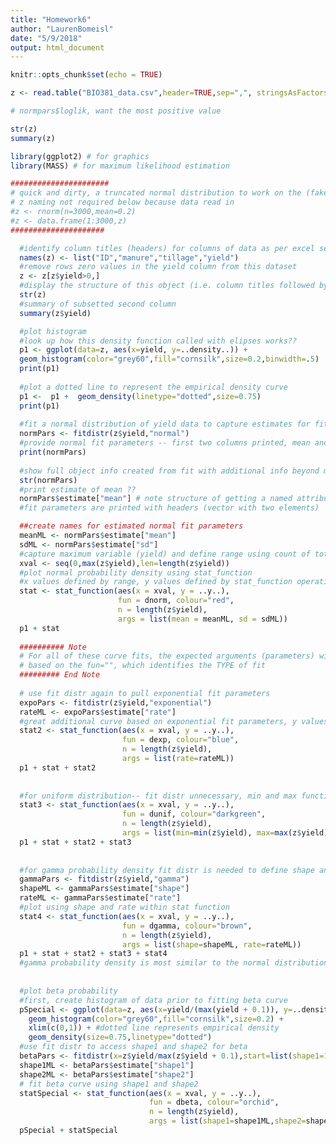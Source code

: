 ```yaml
---
title: "Homework6"
author: "LaurenBomeisl"
date: "5/9/2018"
output: html_document
---
```


```r
knitr::opts_chunk$set(echo = TRUE)

z <- read.table("BIO381_data.csv",header=TRUE,sep=",", stringsAsFactors=FALSE)

# normpars$loglik, want the most positive value

str(z)
summary(z)

library(ggplot2) # for graphics
library(MASS) # for maximum likelihood estimation

######################
# quick and dirty, a truncated normal distribution to work on the (fake data) solution set
# z naming not required below because data read in
#z <- rnorm(n=3000,mean=0.2)
#z <- data.frame(1:3000,z)
#####################

  #identify column titles (headers) for columns of data as per excel set-up
  names(z) <- list("ID","manure","tillage","yield")
  #remove rows zero values in the yield column from this dataset
  z <- z[z$yield>0,]
  #display the structure of this object (i.e. column titles followed by column data
  str(z)
  #summary of subsetted second column 
  summary(z$yield)

  #plot histogram
  #look up how this density function called with elipses works??
  p1 <- ggplot(data=z, aes(x=yield, y=..density..)) +
  geom_histogram(color="grey60",fill="cornsilk",size=0.2,binwidth=.5) 
  print(p1)
  
  #plot a dotted line to represent the empirical density curve
  p1 <-  p1 +  geom_density(linetype="dotted",size=0.75)
  print(p1)
  
  #fit a normal distribution of yield data to capture estimates for fit parameters (mean and sd)
  normPars <- fitdistr(z$yield,"normal")
  #provide normal fit parameters -- first two columns printed, mean and sd, with standard deviation of both mean and sd in the second row
  print(normPars)
  
  #show full object info created from fit with additional info beyond mean and sd
  str(normPars)
  #print estimate of mean ??
  normPars$estimate["mean"] # note structure of getting a named attribute
  #fit parameters are printed with headers (vector with two elements)
```
  
  
```r
  ##create names for estimated normal fit parameters
  meanML <- normPars$estimate["mean"]
  sdML <- normPars$estimate["sd"]
  #capture maximum variable (yield) and define range using count of total elements in column
  xval <- seq(0,max(z$yield),len=length(z$yield))
  #plot normal probability density using stat_function
  #x values defined by range, y values defined by stat_function operation: args=normal fit parameters
  stat <- stat_function(aes(x = xval, y = ..y..), 
                        fun = dnorm, colour="red", 
                        n = length(z$yield), 
                        args = list(mean = meanML, sd = sdML))
  p1 + stat
  
  ########## Note
  # For all of these curve fits, the expected arguments (parameters) will be defined 
  # based on the fun="", which identifies the TYPE of fit
  ######### End Note
  
  # use fit distr again to pull exponential fit parameters
  expoPars <- fitdistr(z$yield,"exponential")
  rateML <- expoPars$estimate["rate"]
  #great additional curve based on exponential fit parameters, y values defined by args=exp fit parameter
  stat2 <- stat_function(aes(x = xval, y = ..y..), 
                         fun = dexp, colour="blue", 
                         n = length(z$yield), 
                         args = list(rate=rateML))
  p1 + stat + stat2
  
  
  #for uniform distribution-- fit distr unnecessary, min and max functions used instead
  stat3 <- stat_function(aes(x = xval, y = ..y..), 
                         fun = dunif, colour="darkgreen", 
                         n = length(z$yield), 
                         args = list(min=min(z$yield), max=max(z$yield)))
  p1 + stat + stat2 + stat3
  
  
  #for gamma probability density fit distr is needed to define shape and rate
  gammaPars <- fitdistr(z$yield,"gamma")
  shapeML <- gammaPars$estimate["shape"]
  rateML <- gammaPars$estimate["rate"]
  #plot using shape and rate within stat function
  stat4 <- stat_function(aes(x = xval, y = ..y..), 
                         fun = dgamma, colour="brown", 
                         n = length(z$yield), 
                         args = list(shape=shapeML, rate=rateML))
  p1 + stat + stat2 + stat3 + stat4
  #gamma probability density is most similar to the normal distribution
  
  
  #plot beta probability
  #first, create histogram of data prior to fitting beta curve
  pSpecial <- ggplot(data=z, aes(x=yield/(max(yield + 0.1)), y=..density..)) +
    geom_histogram(color="grey60",fill="cornsilk",size=0.2) + 
    xlim(c(0,1)) + #dotted line represents empirical density
    geom_density(size=0.75,linetype="dotted")
  #use fit distr to access shape1 and shape2 for beta
  betaPars <- fitdistr(x=z$yield/max(z$yield + 0.1),start=list(shape1=1,shape2=2),"beta")
  shape1ML <- betaPars$estimate["shape1"]
  shape2ML <- betaPars$estimate["shape2"]
  # fit beta curve using shape1 and shape2
  statSpecial <- stat_function(aes(x = xval, y = ..y..), 
                               fun = dbeta, colour="orchid", 
                               n = length(z$yield), 
                               args = list(shape1=shape1ML,shape2=shape2ML))
  pSpecial + statSpecial
  

  
  
  
  

```

